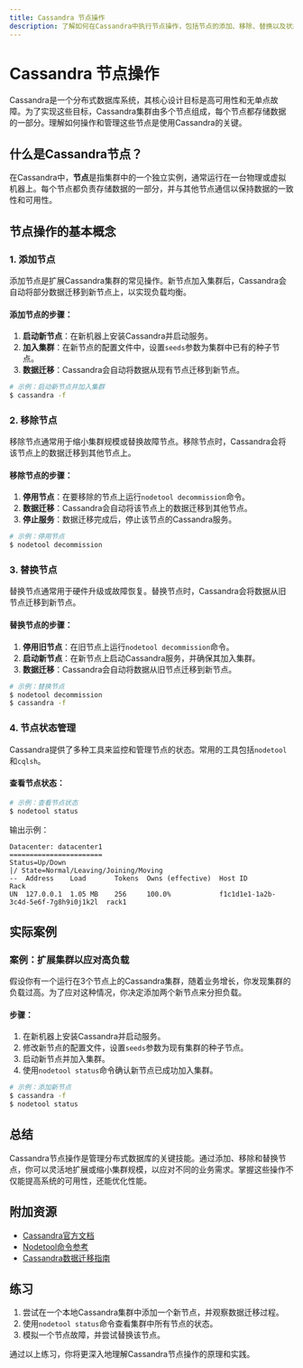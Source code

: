 ```yaml
---
title: Cassandra 节点操作
description: 了解如何在Cassandra中执行节点操作，包括节点的添加、移除、替换以及状态管理。本文适合初学者，提供清晰的解释和实际案例。
---
```


# Cassandra 节点操作

Cassandra是一个分布式数据库系统，其核心设计目标是高可用性和无单点故障。为了实现这些目标，Cassandra集群由多个节点组成，每个节点都存储数据的一部分。理解如何操作和管理这些节点是使用Cassandra的关键。

## 什么是Cassandra节点？

在Cassandra中，**节点**是指集群中的一个独立实例，通常运行在一台物理或虚拟机器上。每个节点都负责存储数据的一部分，并与其他节点通信以保持数据的一致性和可用性。

## 节点操作的基本概念

### 1. 添加节点

添加节点是扩展Cassandra集群的常见操作。新节点加入集群后，Cassandra会自动将部分数据迁移到新节点上，以实现负载均衡。

#### 添加节点的步骤：
1. **启动新节点**：在新机器上安装Cassandra并启动服务。
2. **加入集群**：在新节点的配置文件中，设置`seeds`参数为集群中已有的种子节点。
3. **数据迁移**：Cassandra会自动将数据从现有节点迁移到新节点。

```bash
# 示例：启动新节点并加入集群
$ cassandra -f
```

### 2. 移除节点

移除节点通常用于缩小集群规模或替换故障节点。移除节点时，Cassandra会将该节点上的数据迁移到其他节点上。

#### 移除节点的步骤：
1. **停用节点**：在要移除的节点上运行`nodetool decommission`命令。
2. **数据迁移**：Cassandra会自动将该节点上的数据迁移到其他节点。
3. **停止服务**：数据迁移完成后，停止该节点的Cassandra服务。

```bash
# 示例：停用节点
$ nodetool decommission
```

### 3. 替换节点

替换节点通常用于硬件升级或故障恢复。替换节点时，Cassandra会将数据从旧节点迁移到新节点。

#### 替换节点的步骤：
1. **停用旧节点**：在旧节点上运行`nodetool decommission`命令。
2. **启动新节点**：在新节点上启动Cassandra服务，并确保其加入集群。
3. **数据迁移**：Cassandra会自动将数据从旧节点迁移到新节点。

```bash
# 示例：替换节点
$ nodetool decommission
$ cassandra -f
```

### 4. 节点状态管理

Cassandra提供了多种工具来监控和管理节点的状态。常用的工具包括`nodetool`和`cqlsh`。

#### 查看节点状态：
```bash
# 示例：查看节点状态
$ nodetool status
```

输出示例：
```
Datacenter: datacenter1
=======================
Status=Up/Down
|/ State=Normal/Leaving/Joining/Moving
--  Address    Load       Tokens  Owns (effective)  Host ID                               Rack
UN  127.0.0.1  1.05 MB    256     100.0%            f1c1d1e1-1a2b-3c4d-5e6f-7g8h9i0j1k2l  rack1
```

## 实际案例

### 案例：扩展集群以应对高负载

假设你有一个运行在3个节点上的Cassandra集群，随着业务增长，你发现集群的负载过高。为了应对这种情况，你决定添加两个新节点来分担负载。

#### 步骤：
1. 在新机器上安装Cassandra并启动服务。
2. 修改新节点的配置文件，设置`seeds`参数为现有集群的种子节点。
3. 启动新节点并加入集群。
4. 使用`nodetool status`命令确认新节点已成功加入集群。

```bash
# 示例：添加新节点
$ cassandra -f
$ nodetool status
```

## 总结

Cassandra节点操作是管理分布式数据库的关键技能。通过添加、移除和替换节点，你可以灵活地扩展或缩小集群规模，以应对不同的业务需求。掌握这些操作不仅能提高系统的可用性，还能优化性能。

## 附加资源

- [Cassandra官方文档](https://cassandra.apache.org/doc/latest/)
- [Nodetool命令参考](https://cassandra.apache.org/doc/latest/tools/nodetool/nodetool.html)
- [Cassandra数据迁移指南](https://cassandra.apache.org/doc/latest/operating/data_migration.html)

## 练习

1. 尝试在一个本地Cassandra集群中添加一个新节点，并观察数据迁移过程。
2. 使用`nodetool status`命令查看集群中所有节点的状态。
3. 模拟一个节点故障，并尝试替换该节点。

通过以上练习，你将更深入地理解Cassandra节点操作的原理和实践。